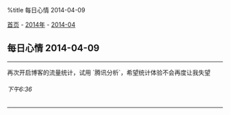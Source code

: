 %title 每日心情 2014-04-09

[[../../../index|首页]] - [[../index|2014年]] - [[index|2014-04]]
==每日心情 2014-04-09==
----
再次开启博客的流量统计，试用 `腾讯分析`，希望统计体验不会再度让我失望
======下午6:36======
----
